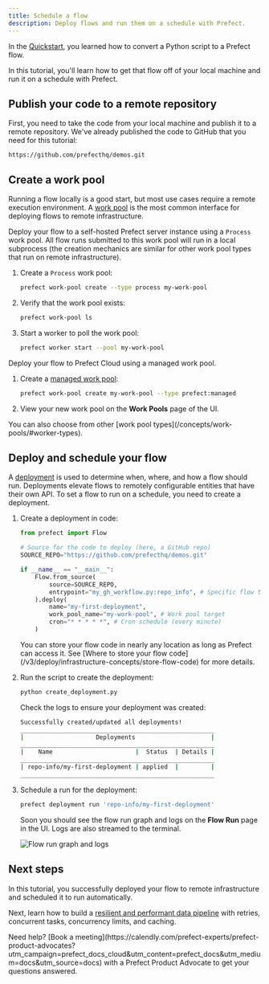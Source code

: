 ```yaml
---
title: Schedule a flow
description: Deploy flows and run them on a schedule with Prefect.
---
```


In the [Quickstart](/v3/get-started/quickstart), you learned how to convert a Python script to a Prefect flow.

In this tutorial, you'll learn how to get that flow off of your local machine and run it on a schedule with Prefect.

## Publish your code to a remote repository

First, you need to take the code from your local machine and publish it to a remote repository.
We've already published the code to GitHub that you need for this tutorial:

```
https://github.com/prefecthq/demos.git
```

## Create a work pool

Running a flow locally is a good start, but most use cases require a remote execution environment.
A [work pool](/v3/deploy/infrastructure-concepts/work-pools/) is the most common interface for deploying flows to remote infrastructure.

<Tabs>
  <Tab title="Self-hosted">

Deploy your flow to a self-hosted Prefect server instance using a `Process` work pool.
All flow runs submitted to this work pool will run in a local subprocess (the creation mechanics are similar for other work pool types that run on remote infrastructure).

1. Create a `Process` work pool:

   ```bash
   prefect work-pool create --type process my-work-pool
   ```

1. Verify that the work pool exists:

   ```bash
   prefect work-pool ls
   ```

1. Start a worker to poll the work pool:

   ```bash
   prefect worker start --pool my-work-pool
   ```

  </Tab>
  <Tab title="Prefect Cloud">
Deploy your flow to Prefect Cloud using a managed work pool.

1. Create a [managed work pool](/v3/deploy/infrastructure-concepts/work-pools):

   ```bash
   prefect work-pool create my-work-pool --type prefect:managed
   ```

1. View your new work pool on the **Work Pools** page of the UI.
  </Tab>
</Tabs>
  
<Tip>
You can also choose from other [work pool types](/concepts/work-pools/#worker-types).
</Tip>

## Deploy and schedule your flow

A [deployment](/v3/deploy/infrastructure-examples/docker/) is used to determine when, where, and how a flow should run.
Deployments elevate flows to remotely configurable entities that have their own API.
To set a flow to run on a schedule, you need to create a deployment.

1. Create a deployment in code:

   ```python create_deployment.py
   from prefect import Flow

   # Source for the code to deploy (here, a GitHub repo)
   SOURCE_REPO="https://github.com/prefecthq/demos.git"

   if __name__ == "__main__":
       Flow.from_source(
           source=SOURCE_REPO,
           entrypoint="my_gh_workflow.py:repo_info", # Specific flow to run
       ).deploy(
           name="my-first-deployment",
           work_pool_name="my-work-pool", # Work pool target
           cron="* * * * *", # Cron schedule (every minute)
       )
   ```

   <Tip>
   You can store your flow code in nearly any location as long as Prefect can access it.
   See [Where to store your flow code](/v3/deploy/infrastructure-concepts/store-flow-code) for more details.
   </Tip>

1. Run the script to create the deployment:

   ```bash
   python create_deployment.py
   ```

   Check the logs to ensure your deployment was created:

   ```bash
   Successfully created/updated all deployments!
   ______________________________________________________
   |                    Deployments                     |  
   ______________________________________________________
   |    Name                       |  Status  | Details |
   ______________________________________________________
   | repo-info/my-first-deployment | applied  |         |
   ______________________________________________________
   ```

1. Schedule a run for the deployment:

   ```bash
   prefect deployment run 'repo-info/my-first-deployment'
   ```

   Soon you should see the flow run graph and logs on the **Flow Run** page in the UI.
   Logs are also streamed to the terminal.

   ![Flow run graph and logs](/v3/img/ui/qs-flow-run.png)

## Next steps

In this tutorial, you successfully deployed your flow to remote infrastructure and scheduled it to run automatically.

Next, learn how to build a [resilient and performant data pipeline](/v3/tutorials/pipelines) with retries, concurrent tasks, concurrency limits, and caching.

<Tip>
Need help? [Book a meeting](https://calendly.com/prefect-experts/prefect-product-advocates?utm_campaign=prefect_docs_cloud&utm_content=prefect_docs&utm_medium=docs&utm_source=docs) with a Prefect Product Advocate to get your questions answered.
</Tip>
